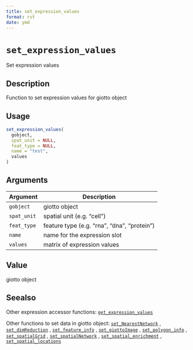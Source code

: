 ```yaml
--- 
title: set_expression_values 
format: rst 
date: ymd 
--- 
```

# `set_expression_values`

Set expression values


## Description

Function to set expression values for giotto object


## Usage

```r
set_expression_values(
  gobject,
  spat_unit = NULL,
  feat_type = NULL,
  name = "test",
  values
)
```


## Arguments

Argument      |Description
------------- |----------------
`gobject`     |     giotto object
`spat_unit`     |     spatial unit  (e.g. "cell")
`feat_type`     |     feature type (e.g. "rna", "dna", "protein")
`name`     |     name for the expression slot
`values`     |     matrix of expression values


## Value

giotto object


## Seealso

Other expression accessor functions:
 [`get_expression_values`](#getexpressionvalues) 
 
 Other functions to set data in giotto object:
 [`set_NearestNetwork`](#setnearestnetwork) ,
 [`set_dimReduction`](#setdimreduction) ,
 [`set_feature_info`](#setfeatureinfo) ,
 [`set_giottoImage`](#setgiottoimage) ,
 [`set_polygon_info`](#setpolygoninfo) ,
 [`set_spatialGrid`](#setspatialgrid) ,
 [`set_spatialNetwork`](#setspatialnetwork) ,
 [`set_spatial_enrichment`](#setspatialenrichment) ,
 [`set_spatial_locations`](#setspatiallocations)


